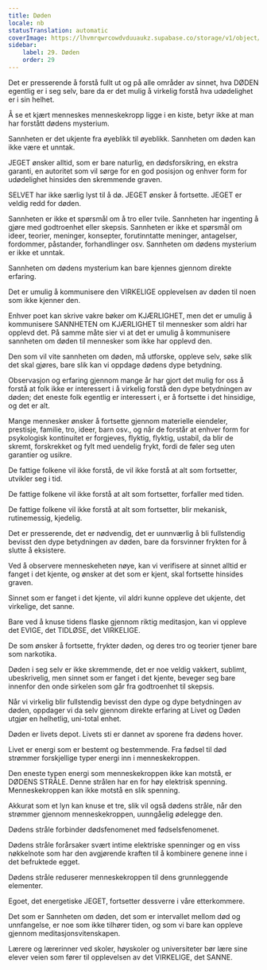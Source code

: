 ```yaml
---
title: Døden
locale: nb
statusTranslation: automatic
coverImage: https://lhvmrqwrcowdvduuaukz.supabase.co/storage/v1/object/public/strapi-uploads/small_cover-educacion-fundamental.webp-2d51a7828a2b1309555be27f7e2a61a0.webp
sidebar:
    label: 29. Døden
    order: 29
---
```

Det er presserende å forstå fullt ut og på alle områder av sinnet, hva DØDEN egentlig er i seg selv, bare da er det mulig å virkelig forstå hva udødelighet er i sin helhet.

Å se et kjært menneskes menneskekropp ligge i en kiste, betyr ikke at man har forstått dødens mysterium.

Sannheten er det ukjente fra øyeblikk til øyeblikk. Sannheten om døden kan ikke være et unntak.

JEGET ønsker alltid, som er bare naturlig, en dødsforsikring, en ekstra garanti, en autoritet som vil sørge for en god posisjon og enhver form for udødelighet hinsides den skremmende graven.

SELVET har ikke særlig lyst til å dø. JEGET ønsker å fortsette. JEGET er veldig redd for døden.

Sannheten er ikke et spørsmål om å tro eller tvile. Sannheten har ingenting å gjøre med godtroenhet eller skepsis. Sannheten er ikke et spørsmål om ideer, teorier, meninger, konsepter, forutinntatte meninger, antagelser, fordommer, påstander, forhandlinger osv. Sannheten om dødens mysterium er ikke et unntak.

Sannheten om dødens mysterium kan bare kjennes gjennom direkte erfaring.

Det er umulig å kommunisere den VIRKELIGE opplevelsen av døden til noen som ikke kjenner den.

Enhver poet kan skrive vakre bøker om KJÆRLIGHET, men det er umulig å kommunisere SANNHETEN om KJÆRLIGHET til mennesker som aldri har opplevd det. På samme måte sier vi at det er umulig å kommunisere sannheten om døden til mennesker som ikke har opplevd den.

Den som vil vite sannheten om døden, må utforske, oppleve selv, søke slik det skal gjøres, bare slik kan vi oppdage dødens dype betydning.

Observasjon og erfaring gjennom mange år har gjort det mulig for oss å forstå at folk ikke er interessert i å virkelig forstå den dype betydningen av døden; det eneste folk egentlig er interessert i, er å fortsette i det hinsidige, og det er alt.

Mange mennesker ønsker å fortsette gjennom materielle eiendeler, prestisje, familie, tro, ideer, barn osv., og når de forstår at enhver form for psykologisk kontinuitet er forgjeves, flyktig, flyktig, ustabil, da blir de skremt, forskrekket og fylt med uendelig frykt, fordi de føler seg uten garantier og usikre.

De fattige folkene vil ikke forstå, de vil ikke forstå at alt som fortsetter, utvikler seg i tid.

De fattige folkene vil ikke forstå at alt som fortsetter, forfaller med tiden.

De fattige folkene vil ikke forstå at alt som fortsetter, blir mekanisk, rutinemessig, kjedelig.

Det er presserende, det er nødvendig, det er uunnværlig å bli fullstendig bevisst den dype betydningen av døden, bare da forsvinner frykten for å slutte å eksistere.

Ved å observere menneskeheten nøye, kan vi verifisere at sinnet alltid er fanget i det kjente, og ønsker at det som er kjent, skal fortsette hinsides graven.

Sinnet som er fanget i det kjente, vil aldri kunne oppleve det ukjente, det virkelige, det sanne.

Bare ved å knuse tidens flaske gjennom riktig meditasjon, kan vi oppleve det EVIGE, det TIDLØSE, det VIRKELIGE.

De som ønsker å fortsette, frykter døden, og deres tro og teorier tjener bare som narkotika.

Døden i seg selv er ikke skremmende, det er noe veldig vakkert, sublimt, ubeskrivelig, men sinnet som er fanget i det kjente, beveger seg bare innenfor den onde sirkelen som går fra godtroenhet til skepsis.

Når vi virkelig blir fullstendig bevisst den dype og dype betydningen av døden, oppdager vi da selv gjennom direkte erfaring at Livet og Døden utgjør en helhetlig, uni-total enhet.

Døden er livets depot. Livets sti er dannet av sporene fra dødens hover.

Livet er energi som er bestemt og bestemmende. Fra fødsel til død strømmer forskjellige typer energi inn i menneskekroppen.

Den eneste typen energi som menneskekroppen ikke kan motstå, er DØDENS STRÅLE. Denne strålen har en for høy elektrisk spenning. Menneskekroppen kan ikke motstå en slik spenning.

Akkurat som et lyn kan knuse et tre, slik vil også dødens stråle, når den strømmer gjennom menneskekroppen, uunngåelig ødelegge den.

Dødens stråle forbinder dødsfenomenet med fødselsfenomenet.

Dødens stråle forårsaker svært intime elektriske spenninger og en viss nøkkelnote som har den avgjørende kraften til å kombinere genene inne i det befruktede egget.

Dødens stråle reduserer menneskekroppen til dens grunnleggende elementer.

Egoet, det energetiske JEGET, fortsetter dessverre i våre etterkommere.

Det som er Sannheten om døden, det som er intervallet mellom død og unnfangelse, er noe som ikke tilhører tiden, og som vi bare kan oppleve gjennom meditasjonsvitenskapen.

Lærere og lærerinner ved skoler, høyskoler og universiteter bør lære sine elever veien som fører til opplevelsen av det VIRKELIGE, det SANNE.

